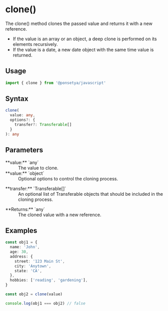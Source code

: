 
# <Badge function /> clone()

The clone() method clones the passed value and returns it with a new reference.

- If the value is an array or an object, a deep clone is performed on its elements recursively.
- If the value is a date, a new date object with the same time value is returned.

## Usage

```ts copy
import { clone } from '@ponsetya/javascript'
```

## Syntax

```ts
clone(
  value: any,
  options?: {
    transfer?: Transferable[]
  }
): any
```

## Parameters

<dl>
  <dt>**value:** `any`</dt>
  <dd>The value to clone.</dd>
  <dt>**value:** `object`</dt>
  <dd>Optional options to control the cloning process.</dd>
  <dl>
    <dt>**transfer:** `Transferable[]`</dt>
    <dd>
      An optional list of Transferable objects that should be included in the
      cloning process.
    </dd>
  </dl>
  <dt>**Returns:** `any`</dt>
  <dd>The cloned value with a new reference.</dd>
</dl>

## Examples

```ts copy
const obj1 = {
  name: 'John',
  age: 30,
  address: {
    street: '123 Main St',
    city: 'Anytown',
    state: 'CA',
  },
  hobbies: ['reading', 'gardening'],
}

const obj2 = clone(value)

console.log(obj1 === obj2) // false
```
